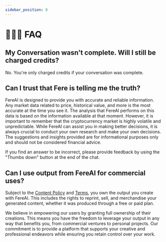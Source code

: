 ```yaml
---
sidebar_position: 8
---
```


# 🙋🏻‍♀️ FAQ


## My Conversation wasn't complete. Will I still be charged credits?

No. You're only charged credits if your conversation was complete.

## Can I trust that Fere is telling me the truth?

FereAI is designed to provide you with accurate and reliable information. Any market data related to price, historical value, and more is the most accurate at the time you see it. The analysis that FereAI performs on this data is based on the information available at that moment. However, it is important to remember that the cryptocurrency market is highly volatile and unpredictable. While FereAI can assist you in making better decisions, it is always crucial to conduct your own research and make your own decisions. The suggestions and insights provided are for informational purposes only and should not be considered financial advice.

If you find an answer to be incorrect, please provide feedback by using the "Thumbs down" button at the end of the chat.

## Can I use output from FereAI for commercial uses?

Subject to the [Content Policy](/docs/legal/content-policy) and [Terms](/docs/legal/terms-of-service), you own the output you create with FereAI. This includes the rights to reprint, sell, and merchandise your generated content, whether it was produced through a free or paid plan.

We believe in empowering our users by granting full ownership of their creations. This means you have the freedom to leverage your output in any way that benefits you, from commercial ventures to personal projects. Our commitment is to provide a platform that supports your creative and professional endeavors while ensuring you retain control over your work.
